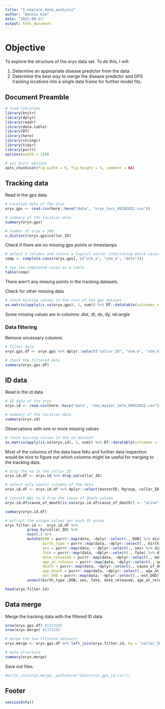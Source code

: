 ---
title: "1.explore_data_analysis"
author: "Dennis Kim"
date: "2022-09-21"
output: html_document
---

# Objective 

To explore the structure of the oryx data set. To do this, I will: 

1. Determine an appropriate disease predictor from the data. 
2. Determine the best way to merge the disease predictor and GPS tracking locations into a single data frame for further model fits. 

## Document Preamble 
```{r preamble}
# load libraries
library(knitr)
library(dplyr)
library(readr)
library(data.table)
library(DT)
library(here)
library(stringr)
library(tidyr)
library(purrr)
options(width = 150)

# set knitr options 
opts_chunk$set(fig.width = 6, fig.height = 5, comment = NA)
```

## Tracking data 

Read in the gps data 
```{r read gps data}
# Location data of the oryx 
oryx.gps <- read.csv(here::here("data", "oryx_locs_09202022.csv"))

# summary of the location data 
summary(oryx.gps)

# number of oryx = 240
n_distinct(oryx.gps$collar_ID)
```

Check if there are no missing gps points or timestamps
```{r gps missing cases}
# select 3 columns and return a logical vector indiciating which cases are completed called "comp"
comp <- complete.cases(oryx.gps[, c("utm_e", "utm_n", "date")])

# see the completed cases as a table 
table(comp)
```
There aren't any missing points in the tracking datasets. 

Check for other missing data 
```{r other missing data}
# check missing values in the rest of the gps dataset
as.matrix(apply(is.na(oryx.gps), 2, sum)) %>% DT::datatable(colnames = 'NAs')
```
Some missing values are in columns: dist, dt, dx, dy, rel.angle

### Data filtering 

Remove uncessary columns 
```{r remove columns}
# filter data 
oryx.gps.df <- oryx.gps %>% dplyr::select("collar_ID", "utm_e", "utm_n", "date", "long", "lat", "DOP")

# check the filtered data
summary(oryx.gps.df)
```

## ID data 

Read in the id data 
```{r read id data}
# ID data of the oryx 
oryx.id <- read.csv(here::here("data", "sho_master_info_09012022.csv"))

# summary of the location data 
summary(oryx.id)
```

Observations with one or more missing values 
```{r missing id}
# check missing values in the id dataset
as.matrix(apply(is.na(oryx.id), 2, sum)) %>% DT::datatable(colnames = 'NAs')
```
Most of the columns of the data have NAs and further data inspection would be nice to figure out which columns might be useful for merging to the tracking data. 

```{r filter id data}
# drop the na in the collar_ID  
oryx.id.df <- oryx.id %>% drop_na(collar_ID)

# select only useful columns of the data 
oryx.id.df <- oryx.id.df %>% dplyr::select(masterID, Rgroup, collar_ID, date_collared, sex, DOB, date_arrived, date_released, age_at_release, birth_type, dam_masterID, dam_Rgroup, act_dropoff, fate, mort_detected, est_DOD, collar_malfunction, age_at_death, cause_of_death)

# convert NAs to 0 from the cause of death column
oryx.id.df$cause_of_death[is.na(oryx.id.df$cause_of_death)] <- "alive"

summary(oryx.id.df)

# extract the unique values per each ID group 
oryx.filter.id <-  oryx.id.df %>% 
          group_by(collar_ID) %>% 
          nest(.) %>%
          mutate(DOB = purrr::map(data, ~dplyr::select(., DOB) %>% distinct),
                 birth_type = purrr::map(data, ~dplyr::select(., birth_type) %>% distinct),
                 sex = purrr::map(data, ~ dplyr::select(., sex) %>% distinct),
                 fate = purrr::map(data, ~dplyr::select(., fate) %>% distinct),
                 date_released = purrr::map(data, ~dplyr::select(., date_released) %>% distinct),
                 age_at_release = purrr::map(data, ~dplyr::select(., age_at_release) %>% distinct),
                 death = purrr::map(data, ~dplyr::select(., cause_of_death) %>% distinct),
                 age_death = purrr::map(data, ~dplyr::select(., age_at_death) %>% distinct),
                 est_DOD = purrr::map(data, ~dplyr::select(., est_DOD) %>% distinct)) %>% 
          unnest(birth_type ,DOB, sex, fate, date_released, age_at_release,death, age_death, est_DOD) %>% dplyr::select(-data)

head(oryx.filter.id)
```

## Data merge 

Merge the tracking data with the filtered ID data 
```{r merge the data}
nrow(oryx.gps.df) #1373185
nrow(oryx.merge) #1373185

# merge the two filtered datasets
oryx.merge <- oryx.gps.df %>% left_join(oryx.filter.id, by = "collar_ID")

# data structure 
summary(oryx.merge)
```

Save out files.
```{r save the merged data}
#write_csv(oryx.merge, path=here("data/oryx_gps_id.csv"))
```

## Footer
```{r footer}
sessionInfo()
```